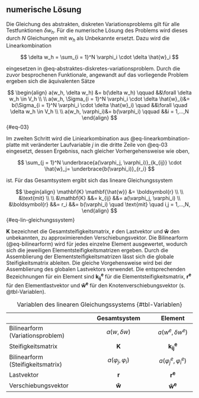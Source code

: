 ## numerische Lösung {#sec-numerische-loesung}

Die Gleichung des abstrakten, diskreten Variationsproblems gilt für alle Testfunktionen $\delta w_h$. Für die numerische Lösung des Problems
wird dieses durch $N$ Gleichungen mit $w_h$ als Unbekannte ersetzt. Dazu wird die Linearkombination

$$
\delta w_h = \sum_{i = 1}^N \varphi_i \cdot \delta \hat{w}_i
$$

eingesetzen in @eq-abstraktes-diskretes-variationsproblem. Durch die zuvor besprochenen Funktionale, angewandt auf das vorliegende Problem ergeben sich die äquivalenten Sätze 

::: {.block fill="luma(230)" inset="8pt" radius="4pt"}

$$
\begin{align}
a(w_h, \delta w_h) &= b(\delta w_h) \qquad &&\forall \delta w_h \in V_h \\
\\
a(w_h, \Sigma_{i = 1}^N \varphi_i \cdot \delta \hat{w}_i)&= b(\Sigma_{i = 1}^N \varphi_i \cdot \delta \hat{w}_i) \quad &&\forall \quad \delta w_h \in V_h \\
\\
a(w_h, \varphi_i)&= b(\varphi_i) \qquad &&i = 1,...,N
\end{align}
$${#eq-03}

:::

Im zweiten Schritt wird die Liniearkombination aus @eq-linearkombination-platte mit veränderter Laufvariable $j$ in die dritte Zeile von @eq-03 eingesetzt, dessen Ergebniss, nach gleicher Vorhergehensweise wie oben, 

$$
\sum_{j = 1}^N \underbrace{a(\varphi_j, \varphi_i)}_{k_{ij}} \cdot \hat{w}_j= \underbrace{b(\varphi_i)}_{r_i}
$$

ist. Für das Gesamtsystem ergibt sich das lineare Gleichungssystem

$$
\begin{align}
\mathbf{K} \mathbf{\hat{w}} &= \boldsymbol{r} \\
\\
&\text{mit} \\
\\
&\mathbf{K} &&= k_{ij} &&= a(\varphi_j, \varphi_i) \\
&\boldsymbol{r} &&= r_i    &&= b(\varphi_i) \quad \text{mit} \quad i,j = 1,...,N,
\end{align}
$${#eq-lin-gleichungssystem}

$\mathbf{K}$ bezeichnet die Gesamtsteifigkeitsmatrix, $\boldsymbol{r}$ den Lastvektor und $\boldsymbol{\hat{w}}$ den unbekannten, zu approximierenden Verschiebungsvektor. Die Bilinearform (@eq-bilinearform) wird für jedes einzelne Element ausgewertet, wodurch sich die jeweiligen Elementsteifigkeitsmatrizen ergeben. Durch die Assemblierung der Elementsteifigkeitsmatrizen lässt sich die globale Steifigkeitsmatrix ableiten. Die gleiche Vorgehensweise wird bei der Assemblierung des globalen Lastvektors verwendet. Die entsprechenden Bezeichnungen für ein Element sind $\mathbf{k^e_{ij}}$ für die Elementsteifigkeitsmatrix, $\boldsymbol{r^e}$ für den Elementlastvektor und $\boldsymbol{\hat{w}^e}$ für den Knotenverschiebungsvektor (s. @tbl-Variablen).


|                     | Gesamtsystem         | Element|
|:------------------------|:--------------------:|:-----------:|
| Bilinearform (Variationsproblem) | $a(w, \delta w)$ | $a(w^e, \delta w^e)$ | 
| Steifigkeitsmatrix  | $\mathbf{K}$         |$\mathbf{k_{ij}^e}$|
| Bilinearform (Steifigkeitsmatrix) | $a(\varphi_j, \varphi_i)$ | $a(\varphi^e_j, \varphi^e_i)$|
| Lastvektor          | $\mathbf{r}$         |$\mathbf{r^e}$|
| Verschiebungsvektor | $\mathbf{\hat{w}}$   |$\mathbf{\hat{w}^e}$|

: Variablen des linearen Gleichungssystems {#tbl-Variablen}